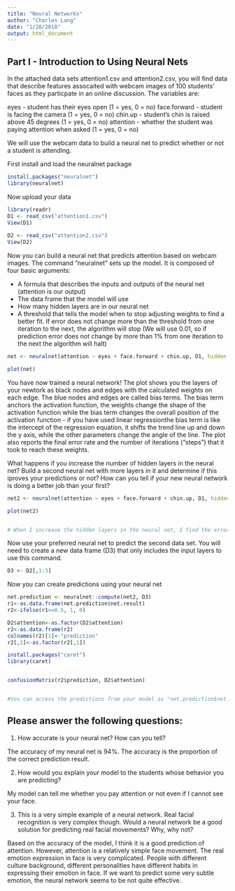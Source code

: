 ```yaml
---
title: "Neural Networks"
author: "Charles Lang"
date: "1/28/2018"
output: html_document
---
```


## Part I - Introduction to Using Neural Nets

In the attached data sets attention1.csv and attention2.csv, you will find data that describe features assocaited with webcam images of 100 students' faces as they particpate in an online discussion. The variables are:

eyes - student has their eyes open (1 = yes, 0 = no)
face.forward - student is facing the camera (1 = yes, 0 = no)
chin.up - student's chin is raised above 45 degrees (1 = yes, 0 = no)
attention - whether the student was paying attention when asked (1 = yes, 0 = no)

We will use the webcam data to build a neural net to predict whether or not a student is attending.

First install and load the neuralnet package
```r
install.packages("neuralnet")
library(neuralnet)
```

Now upload your data
```r
library(readr)
D1 <- read_csv("attention1.csv")
View(D1)
  
D2 <- read_csv("attention2.csv")
View(D2)

```

Now you can build a neural net that predicts attention based on webcam images. The command "neuralnet" sets up the model. It is composed of four basic arguments:

- A formula that describes the inputs and outputs of the neural net (attention is our output)
- The data frame that the model will use
- How many hidden layers are in our neural net
- A threshold that tells the model when to stop adjusting weights to find a better fit. If error does not change more than the threshold from one iteration to the next, the algorithm will stop (We will use 0.01, so if prediction error does not change by more than 1% from one iteration to the next the algorithm will halt)

```r
net <- neuralnet(attention ~ eyes + face.forward + chin.up, D1, hidden = 1, threshold = 0.01)

plot(net)
```

You have now trained a neural network! The plot shows you the layers of your newtork as black nodes and edges with the calculated weights on each edge. The blue nodes and edges are called bias terms. The bias term anchors the activation function, the weights change the shape of the activation function while the bias term changes the overall position of the activation function - if you have used linear regressionthe bias term is like the intercept of the regression equation, it shifts the trend line up and down the y axis, while the other parameters change the angle of the line. The plot also reports the final error rate and the number of iterations ("steps") that it took to reach these weights.

What happens if you increase the number of hidden layers in the neural net? Build a second neural net with more layers in it and determine if this iproves your predictions or not? How can you tell if your new neural network is doing a better job than your first?
```r
net2 <- neuralnet(attention ~ eyes + face.forward + chin.up, D1, hidden = 10, threshold = 0.01)

plot(net2)


# When I increase the hidden layers in the neural net, I find the errors decrease. I think the second neural net is better because it is more accurate. 

```

Now use your preferred neural net to predict the second data set. You will need to create a new data frame (D3) that only includes the input layers to use this command.

```r
D3 <- D2[,1:3]
```

Now you can create predictions using your neural net
```r
net.prediction <- neuralnet::compute(net2, D3)
r1<-as.data.frame(net.prediction$net.result)
r2<-ifelse(r1>=0.5, 1, 0)

D2$attention<-as.factor(D2$attention)
r2<-as.data.frame(r2)
colnames(r2)[1]<-"prediction"
r2[,1]<-as.factor(r2[,1])

install.packages("caret")
library(caret)


confusionMatrix(r2$prediction, D2$attention)


#You can access the predictions from your model as "net.prediction$net.result". Predictions will be numeric estimates from 1 or 0, convert these into exact predictions of 1 and 0 and then determine the accuracy of your neural net on this new data.

```

## Please answer the following questions:

1. How accurate is your neural net? How can you tell?

The accuracy of my neural net is 94%. The accuracy is the proportion of the correct prediction result.

2. How would you explain your model to the students whose behavior you are predicting? 

My model can tell me whether you pay attention or not even if I cannot see your face. 

3. This is a very simple example of a neural network. Real facial recognition is very complex though. Would a neural network be a good solution for predicting real facial movements? Why, why not? 

Based on the accuracy of the model, I think it is a good prediction of attention. However, attention is a relatively simple face movement. The real emotion expression in face is very complicated. People with different culture background, different personalities have different habits in expressing their emotion in face. If we want to predict some very subtle emotion, the neural network seems to be not quite effective. 
